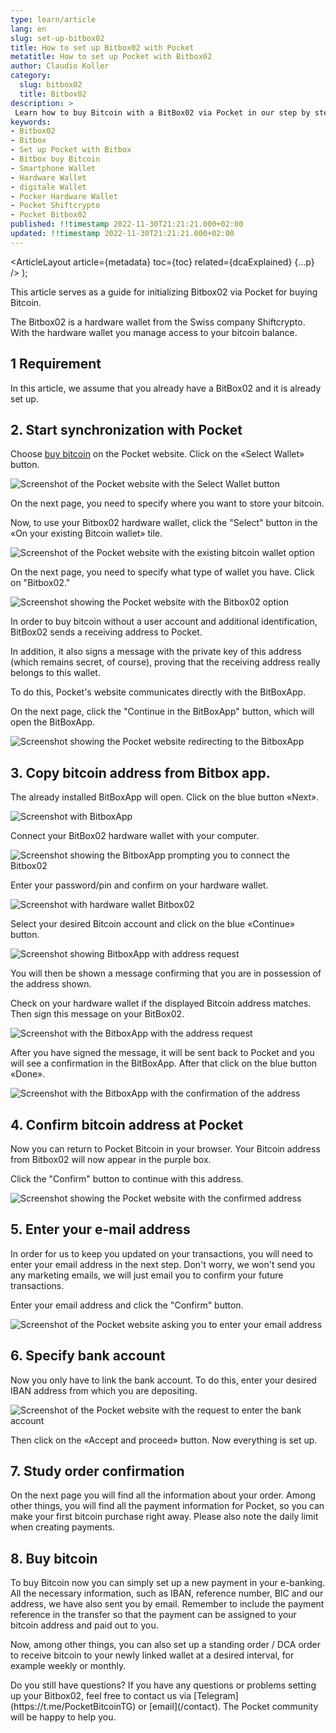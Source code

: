 ```yaml
---
type: learn/article
lang: en
slug: set-up-bitbox02
title: How to set up Bitbox02 with Pocket
metatitle: How to set up Pocket with Bitbox02
author: Claudio Koller
category:
  slug: bitbox02
  title: Bitbox02
description: >
 Learn how to buy Bitcoin with a BitBox02 via Pocket in our step by step guide, with pictures.
keywords:
- Bitbox02
- Bitbox
- Set up Pocket with Bitbox
- Bitbox buy Bitcoin
- Smartphone Wallet
- Hardware Wallet
- digitale Wallet
- Pocker Hardware Wallet
- Pocket Shiftcrypto
- Pocket Bitbox02
published: !!timestamp 2022-11-30T21:21:21.000+02:00
updated: !!timestamp 2022-11-30T21:21:21.000+02:00
---
```



  <ArticleLayout
    article={metadata}
    toc={toc}
    related={dcaExplained}
    {...p}
  />
);

This article serves as a guide for initializing Bitbox02 via Pocket for buying Bitcoin.

The Bitbox02 is a hardware wallet from the Swiss company Shiftcrypto. With the hardware wallet you manage access to your bitcoin balance.

## 1 Requirement

In this article, we assume that you already have a BitBox02 and it is already set up.

## 2. Start synchronization with Pocket

Choose [buy bitcoin](/checkout) on the Pocket website. Click on the «Select Wallet» button.

![Screenshot of the Pocket website with the Select Wallet button](https://cdn.pocketbitcoin.com/DAFKTwEer58/fd497586-26dc-47c7-b4be-de86dd8c985e.png?width=1024&height=768&placeholder=data:image/png;base64,iVBORw0KGgoAAAANSUhEUgAAAAQAAAADCAIAAAA7ljmRAAAACXBIWXMAAA7EAAAOxAGVKw4bAAAAMElEQVQImWPwYIibUTZrVcvyEuk4htrAni//3vz6/39R6WwGaYaQHLv6Sp9OD4ZAAGQbEXKOAiI5AAAAAElFTkSuQmCC)

On the next page, you need to specify where you want to store your bitcoin.

Now, to use your Bitbox02 hardware wallet, click the "Select" button in the «On your existing Bitcoin wallet» tile.

![Screenshot of the Pocket website with the existing bitcoin wallet option](https://cdn.pocketbitcoin.com/DAFKTwEer58/f49d013f-671d-4c8b-8421-451941d798bb.png?width=1024&height=768&placeholder=data:image/png;base64,iVBORw0KGgoAAAANSUhEUgAAAAQAAAADCAIAAAA7ljmRAAAACXBIWXMAAA7EAAAOxAGVKw4bAAAAMElEQVQImWNI4CjeMmHbvll7uk1LGTpjpnz7/+b++7sd4bUMKgyhaZJZKSLJzgwuAHsqEUQGW0YTAAAAAElFTkSuQmCC)

On the next page, you need to specify what type of wallet you have. Click on "Bitbox02."

![Screenshot showing the Pocket website with the Bitbox02 option](https://cdn.pocketbitcoin.com/DAFTbep1QO0/c2e974d7-c604-4924-a621-dd63d757f78b.png?width=1748&height=1240&placeholder=data:image/png;base64,iVBORw0KGgoAAAANSUhEUgAAAAQAAAADCAIAAAA7ljmRAAAACXBIWXMAAC4jAAAuIwF4pT92AAAAMklEQVQImQEnANj/AIhVlPHg8v/y/694oACtkbfE1sLv//i9o8AAGQBMWy5zbDx9TQBV55MVa6YmxqkAAAAASUVORK5CYII=)

In order to buy bitcoin without a user account and additional identification, BitBox02 sends a receiving address to Pocket. 

In addition, it also signs a message with the private key of this address (which remains secret, of course), proving that the receiving address really belongs to this wallet.

To do this, Pocket's website communicates directly with the BitBoxApp.

On the next page, click the "Continue in the BitBoxApp" button, which will open the BitBoxApp.

![Screenshot showing the Pocket website redirecting to the BitboxApp](https://cdn.pocketbitcoin.com/DAFTbep1QO0/0bfe4d97-d2f4-460b-b7d4-bca70a6012f4.png?width=1748&height=1240&placeholder=data:image/png;base64,iVBORw0KGgoAAAANSUhEUgAAAAQAAAADCAIAAAA7ljmRAAAACXBIWXMAAC4jAAAuIwF4pT92AAAAMklEQVQImQEnANj/AF8AeJJIlJpMkYgObgCnhrfx/+71//6+n70AIgBoSwBraQCEXQBnaQ0RgCR0bMoAAAAASUVORK5CYII=)

## 3. Copy bitcoin address from Bitbox app.

The already installed BitBoxApp will open. Click on the blue button «Next».

![Screenshot with BitboxApp](https://cdn.pocketbitcoin.com/DAFTbep1QO0/c25b3981-2223-4e03-9942-dedfda061054.png?width=1748&height=1240&placeholder=data:image/png;base64,iVBORw0KGgoAAAANSUhEUgAAAAQAAAADCAIAAAA7ljmRAAAACXBIWXMAAC4jAAAuIwF4pT92AAAAMElEQVQImWMIYSiclzlnWeH8WoZEhga7Of//f/7479usoAkMUgxZNSbT0pRa3BnCAF/yERzA0H6MAAAAAElFTkSuQmCC)

Connect your BitBox02 hardware wallet with your computer.

![Screenshot showing the BitboxApp prompting you to connect the Bitbox02](https://cdn.pocketbitcoin.com/DAFTbep1QO0/62832fe7-2607-4122-98b8-a3ce8dfda4ec.png?width=1748&height=1240&placeholder=data:image/png;base64,iVBORw0KGgoAAAANSUhEUgAAAAQAAAADCAIAAAA7ljmRAAAACXBIWXMAAC4jAAAuIwF4pT92AAAAMElEQVQImWOIYSjrN58wzaanmSGVYXHJzn//v//4/29Px2YGcYbCIIb6eIaaEIYEAF1VEQdmCE2OAAAAAElFTkSuQmCC)

Enter your password/pin and confirm on your hardware wallet.

![Screenshot with hardware wallet Bitbox02](https://cdn.pocketbitcoin.com/DAFTbep1QO0/a6c3b8fd-c0db-4ec8-84aa-dceb7bd872ba.png?width=1748&height=1240&placeholder=data:image/png;base64,iVBORw0KGgoAAAANSUhEUgAAAAQAAAADCAIAAAA7ljmRAAAACXBIWXMAAC4jAAAuIwF4pT92AAAAMElEQVQImWMoYZjw//X//8d+L+NuZmiTmjxlYZlfgO5yixYGZYYcAwaPeMb8XIZcAHIhD56qXhBnAAAAAElFTkSuQmCC)

Select your desired Bitcoin account and click on the blue «Continue» button.

![Screenshot showing BitboxApp with address request](https://cdn.pocketbitcoin.com/DAFTbep1QO0/5e705dc1-8912-4d9d-899d-ea40669d8b92.png?width=1748&height=1240&placeholder=data:image/png;base64,iVBORw0KGgoAAAANSUhEUgAAAAQAAAADCAIAAAA7ljmRAAAACXBIWXMAAC4jAAAuIwF4pT92AAAAMElEQVQImWMIZMibnzxncfqcGoYEhkaXef////r+79+s0AkMUgxZpSoTMySbXRhCAF27EPfIFWTwAAAAAElFTkSuQmCC)

You will then be shown a message confirming that you are in possession of the address shown. 

Check on your hardware wallet if the displayed Bitcoin address matches. Then sign this message on your BitBox02.

![Screenshot with the BitboxApp with the address request](https://cdn.pocketbitcoin.com/DAFS3gTU908/15816cc0-06e0-44e5-bfce-cd5f3aa72c4d.png?width=1748&height=1240&placeholder=data:image/png;base64,iVBORw0KGgoAAAANSUhEUgAAAAQAAAADCAIAAAA7ljmRAAAACXBIWXMAAC4jAAAuIwF4pT92AAAAMElEQVQImWNwYEg+MGH/4Sn7ChiCGdwYat/8e/bh/4cKhhwGOYZCIwY/KwbvGIYMAE+ZDzmm2MfVAAAAAElFTkSuQmCC)

After you have signed the message, it will be sent back to Pocket and you will see a confirmation in the BitBoxApp. After that click on the blue button «Done».

![Screenshot with the BitboxApp with the confirmation of the address](https://cdn.pocketbitcoin.com/DAFTbep1QO0/d29da206-ae02-43ee-a27a-e46d7ea8d8c5.png?width=1748&height=1240&placeholder=data:image/png;base64,iVBORw0KGgoAAAANSUhEUgAAAAQAAAADCAIAAAA7ljmRAAAACXBIWXMAAC4jAAAuIwF4pT92AAAAMElEQVQImWMIYMjdOXnL7ilbKxniGTIle/79//bj/59+qyYGCYaMroCF9e7TfBkiAW45EdazIPuWAAAAAElFTkSuQmCC)

## 4. Confirm bitcoin address at Pocket

Now you can return to Pocket Bitcoin in your browser. Your Bitcoin address from Bitbox02 will now appear in the purple box. 

Click the "Confirm" button to continue with this address.

![Screenshot showing the Pocket website with the confirmed address](https://cdn.pocketbitcoin.com/DAFTbep1QO0/20266567-7666-4840-bc44-89fdeee28523.png?width=1748&height=1240&placeholder=data:image/png;base64,iVBORw0KGgoAAAANSUhEUgAAAAQAAAADCAIAAAA7ljmRAAAACXBIWXMAAC4jAAAuIwF4pT92AAAAMklEQVQImQEnANj/AE4Abtiz2ujD5IUAaQBtCJPe3unz//+cOZAAGQBsdiSLmlqvXABmiCMSsT8DOOIAAAAASUVORK5CYII=)

## 5. Enter your e-mail address

In order for us to keep you updated on your transactions, you will need to enter your email address in the next step. Don't worry, we won't send you any marketing emails, we will just email you to confirm your future transactions.

Enter your email address and click the "Confirm" button.

![Screenshot of the Pocket website asking you to enter your email address](https://cdn.pocketbitcoin.com/DAFKTwEer58/5a09bbcf-2c19-4c16-bb71-7902ba57b6a9.png?width=1024&height=768&placeholder=data:image/png;base64,iVBORw0KGgoAAAANSUhEUgAAAAQAAAADCAIAAAA7ljmRAAAACXBIWXMAAA7EAAAOxAGVKw4bAAAAMElEQVQImWMIZshtNW2dYNNWwxDPML9iw9f/73/+/797yhYGcYbMIIbKBIbKAIYYAFLaEKGsAOXxAAAAAElFTkSuQmCC)

## 6. Specify bank account

Now you only have to link the bank account. To do this, enter your desired IBAN address from which you are depositing.

![Screenshot of the Pocket website with the request to enter the bank account](https://cdn.pocketbitcoin.com/DAFKTwEer58/f82a3d7c-94ac-4f7b-87f4-2ef465f0c73b.png?width=1024&height=768&placeholder=data:image/png;base64,iVBORw0KGgoAAAANSUhEUgAAAAQAAAADCAIAAAA7ljmRAAAACXBIWXMAAA7EAAAOxAGVKw4bAAAAMElEQVQImWMIYkhb1rJsfe/acpVEhpbYGe//vv71//+y6vkM8gxBWYblTeGT/BhCAXNHEgdbRYlBAAAAAElFTkSuQmCC)

Then click on the «Accept and proceed» button. Now everything is set up.

## 7. Study order confirmation

On the next page you will find all the information about your order. Among other things, you will find all the payment information for Pocket, so you can make your first bitcoin purchase right away. Please also note the daily limit when creating payments.

## 8. Buy bitcoin

To buy Bitcoin now you can simply set up a new payment in your e-banking. All the necessary information, such as IBAN, reference number, BIC and our address, we have also sent you by email. Remember to include the payment reference in the transfer so that the payment can be assigned to your bitcoin address and paid out to you.

Now, among other things, you can also set up a standing order / DCA order to receive bitcoin to your newly linked wallet at a desired interval, for example weekly or monthly.

<Callout icon = "❓">
Do you still have questions?
If you have any questions or problems setting up your Bitbox02, feel free to contact us via [Telegram](https://t.me/PocketBitcoinTG) or [email](/contact). The Pocket community will be happy to help you.
</Callout>